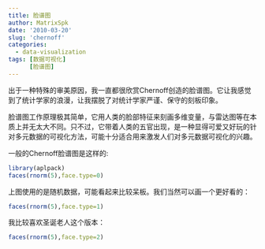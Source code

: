 ```yaml
---
title: 脸谱图
author: MatrixSpk
date: '2010-03-20'
slug: 'chernoff'
categories:
  - data-visualization
tags: [数据可视化]
      [脸谱图]
---
```


出于一种特殊的审美原因，我一直都很欣赏Chernoff创造的脸谱图。它让我感觉到了统计学家的浪漫，让我摆脱了对统计学家严谨、保守的刻板印象。

脸谱图工作原理极其简单，它用人类的脸部特征来刻画多维变量，与雷达图等在本质上并无太大不同。只不过，它带着人类的五官出现，是一种显得可爱又好玩的针对多元数据的可视化方法，可能十分适合用来激发人们对多元数据可视化的兴趣。

一般的Chernoff脸谱图是这样的:

```R
library(aplpack)
faces(rnorm(5),face.type=0)
```

上图使用的是随机数据，可能看起来比较呆板。我们当然可以画一个更好看的：

```R
faces(rnorm(5),face.type=1)
```

我比较喜欢圣诞老人这个版本：

```R
faces(rnorm(5),face.type=2)
```   